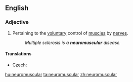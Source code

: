 ==English==

===Adjective===
{{en-adj|pos=[[neuro-|neuro]][[muscular]]|-}}

# Pertaining to the [[voluntary]] control of [[muscle]]s by [[nerve]]s.
#: ''Multiple sclerosis is a '''neuromuscular''' disease.''

====Translations====
{{trans-top|pertaining to the voluntary control of muscles by nerves}}
* Czech: {{t-|cs|nervosvalový}}
{{trans-mid}}
{{trans-bottom}}

[[hu:neuromuscular]]
[[ta:neuromuscular]]
[[zh:neuromuscular]]